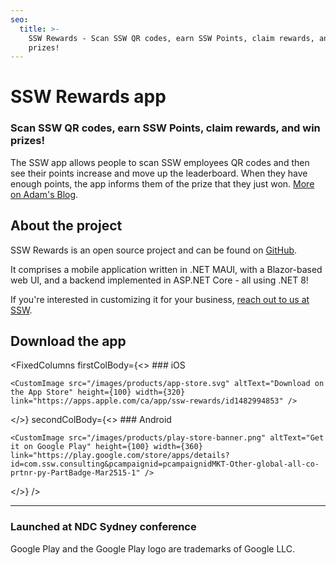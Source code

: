 ```yaml
---
seo:
  title: >-
    SSW Rewards - Scan SSW QR codes, earn SSW Points, claim rewards, and win
    prizes!
---
```


# SSW Rewards app

### Scan SSW QR codes, earn SSW Points, claim rewards, and win prizes!

The SSW app allows people to scan SSW employees QR codes and then see their
points increase and move up the leaderboard. When they have enough points, the
app informs them of the prize that they just won. [More on Adam's Blog](https://adamcogan.com/2019/11/06/ssw-had-fun-at-ndc-gotta-catch-em-all/).

<VideoEmbed url="https://www.youtube.com/watch?v=UVjun9hPwTc" videoWidth="w-full" removeMargin={true} caption="Video: New SSW Rewards App - connect and learn about SSW and win great prizes! (43 sec)" />

## About the project

SSW Rewards is an open source project and can be found on [GitHub](https://github.com/SSWConsulting/SSW.Rewards).

It comprises a mobile application written in .NET MAUI, with a Blazor-based web UI, and a backend implemented in ASP.NET Core - all using .NET 8!


If you're interested in customizing it for your business, [reach out to us at SSW](https://www.ssw.com.au/company/contact-us).

## Download the app

<FixedColumns
  firstColBody={<>
    ### iOS

    <CustomImage src="/images/products/app-store.svg" altText="Download on the App Store" height={100} width={320} link="https://apps.apple.com/ca/app/ssw-rewards/id1482994853" />
  </>}
  secondColBody={<>
    ### Android

    <CustomImage src="/images/products/play-store-banner.png" altText="Get it on Google Play" height={100} width={360} link="https://play.google.com/store/apps/details?id=com.ssw.consulting&pcampaignid=pcampaignidMKT-Other-global-all-co-prtnr-py-PartBadge-Mar2515-1" />
  </>}
/>

***

### Launched at NDC Sydney conference

<TweetEmbed url="https://twitter.com/SSW_TV/status/1184008604619284482" />

Google Play and the Google Play logo are trademarks of Google LLC.
